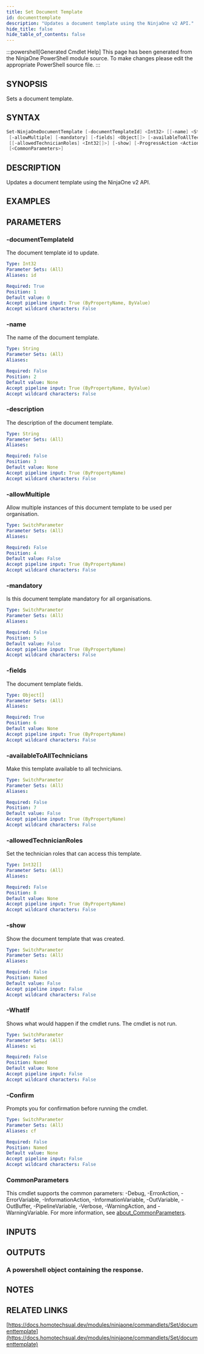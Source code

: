 ```yaml
---
title: Set Document Template
id: documenttemplate
description: "Updates a document template using the NinjaOne v2 API."
hide_title: false
hide_table_of_contents: false
---
```


:::powershell[Generated Cmdlet Help]
This page has been generated from the NinjaOne PowerShell module source. To make changes please edit the appropriate PowerShell source file.
:::

## SYNOPSIS

Sets a document template.

## SYNTAX

```powershell
Set-NinjaOneDocumentTemplate [-documentTemplateId] <Int32> [[-name] <String>] [[-description] <String>]
 [-allowMultiple] [-mandatory] [-fields] <Object[]> [-availableToAllTechnicians]
 [[-allowedTechnicianRoles] <Int32[]>] [-show] [-ProgressAction <ActionPreference>] [-WhatIf] [-Confirm]
 [<CommonParameters>]
```

## DESCRIPTION

Updates a document template using the NinjaOne v2 API.

## EXAMPLES

## PARAMETERS

### -documentTemplateId

The document template id to update.

```yaml
Type: Int32
Parameter Sets: (All)
Aliases: id

Required: True
Position: 1
Default value: 0
Accept pipeline input: True (ByPropertyName, ByValue)
Accept wildcard characters: False
```

### -name

The name of the document template.

```yaml
Type: String
Parameter Sets: (All)
Aliases:

Required: False
Position: 2
Default value: None
Accept pipeline input: True (ByPropertyName, ByValue)
Accept wildcard characters: False
```

### -description

The description of the document template.

```yaml
Type: String
Parameter Sets: (All)
Aliases:

Required: False
Position: 3
Default value: None
Accept pipeline input: True (ByPropertyName)
Accept wildcard characters: False
```

### -allowMultiple

Allow multiple instances of this document template to be used per organisation.

```yaml
Type: SwitchParameter
Parameter Sets: (All)
Aliases:

Required: False
Position: 4
Default value: False
Accept pipeline input: True (ByPropertyName)
Accept wildcard characters: False
```

### -mandatory

Is this document template mandatory for all organisations.

```yaml
Type: SwitchParameter
Parameter Sets: (All)
Aliases:

Required: False
Position: 5
Default value: False
Accept pipeline input: True (ByPropertyName)
Accept wildcard characters: False
```

### -fields

The document template fields.

```yaml
Type: Object[]
Parameter Sets: (All)
Aliases:

Required: True
Position: 6
Default value: None
Accept pipeline input: True (ByPropertyName)
Accept wildcard characters: False
```

### -availableToAllTechnicians

Make this template available to all technicians.

```yaml
Type: SwitchParameter
Parameter Sets: (All)
Aliases:

Required: False
Position: 7
Default value: False
Accept pipeline input: True (ByPropertyName)
Accept wildcard characters: False
```

### -allowedTechnicianRoles

Set the technician roles that can access this template.

```yaml
Type: Int32[]
Parameter Sets: (All)
Aliases:

Required: False
Position: 8
Default value: None
Accept pipeline input: True (ByPropertyName)
Accept wildcard characters: False
```

### -show

Show the document template that was created.

```yaml
Type: SwitchParameter
Parameter Sets: (All)
Aliases:

Required: False
Position: Named
Default value: False
Accept pipeline input: False
Accept wildcard characters: False
```

### -WhatIf

Shows what would happen if the cmdlet runs.
The cmdlet is not run.

```yaml
Type: SwitchParameter
Parameter Sets: (All)
Aliases: wi

Required: False
Position: Named
Default value: None
Accept pipeline input: False
Accept wildcard characters: False
```

### -Confirm

Prompts you for confirmation before running the cmdlet.

```yaml
Type: SwitchParameter
Parameter Sets: (All)
Aliases: cf

Required: False
Position: Named
Default value: None
Accept pipeline input: False
Accept wildcard characters: False
```

### CommonParameters

This cmdlet supports the common parameters: -Debug, -ErrorAction, -ErrorVariable, -InformationAction, -InformationVariable, -OutVariable, -OutBuffer, -PipelineVariable, -Verbose, -WarningAction, and -WarningVariable. For more information, see [about_CommonParameters](http://go.microsoft.com/fwlink/?LinkID=113216).

## INPUTS


## OUTPUTS

### A powershell object containing the response.

## NOTES

## RELATED LINKS

[https://docs.homotechsual.dev/modules/ninjaone/commandlets/Set/documenttemplate](https://docs.homotechsual.dev/modules/ninjaone/commandlets/Set/documenttemplate)
